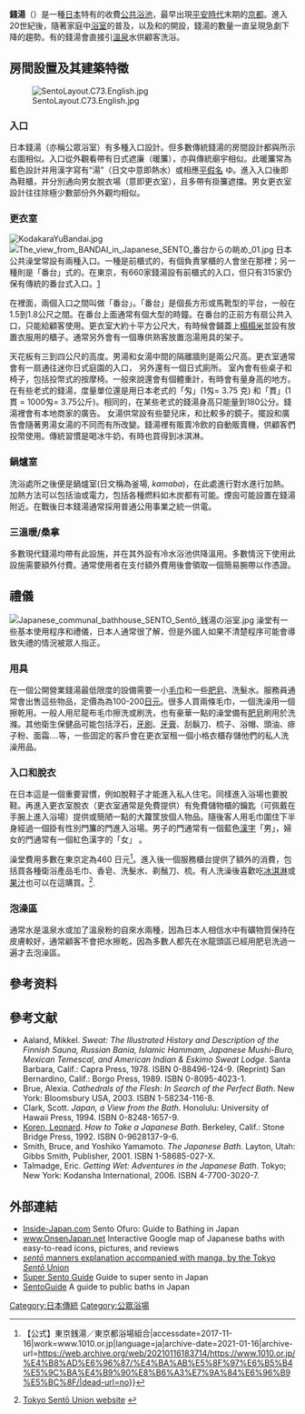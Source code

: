 '''錢湯'''（{{jpn|j=銭湯|hg=せんとう|rm=Sentō|f=h}}）是一種[[日本|日本]]特有的收費[[公共浴池|公共浴池]]，最早出現[[平安時代|平安時代]]末期的[[京都|京都]]。進入20世紀後，隨著家庭中[[浴室|浴室]]的普及，以及{{link-ja|健康中心|健康ランド}}和{{link-ja|超級錢湯|スーパー銭湯}}的開設，錢湯的數量一直呈現急劇下降的趨勢。有的錢湯會直接引[[溫泉|溫泉]]水供顧客洗浴。

== 房間設置及其建築特徵==
[[File:SentoLayout.C73.English.jpg|thumb]]

=== 入口 ===
日本錢湯（亦稱公眾浴室）有多種入口設計。但多數傳統錢湯的房間設計都與所示右圖相似。入口從外觀看帶有日式遮廉（暖簾），亦與傳統廟宇相似。此暖簾常為藍色設計并用漢字寫有“湯”（日文中意即熱水）或相應[[平假名|平假名]] ゆ。進入入口後即為鞋櫃，并分別通向男女脫衣場（意即更衣室），且多帶有掛簾遮擋。男女更衣室設計往往除極少數部份外外觀均相似。

=== 更衣室 ===
[[File:KodakaraYuBandai.jpg|thumb]]
[[File:The_view_from_BANDAI_in_Japanese_SENTO_番台からの眺め_01.jpg|thumb]]
日本公共澡堂常設有兩種入口。一種是前櫃式的，有個負責掌櫃的人會坐在那裡；另一種則是「番台」式的。在東京，有660家錢湯設有前櫃式的入口，但只有315家仍保有傳統的番台式入口。[http://www.1010.or.jp/search/dsearch.html] {{Wayback|url=http://www.1010.or.jp/search/dsearch.html |date=20200518143101 }}

在裡面，兩個入口之間叫做「番台」。「番台」是個長方形或馬靴型的平台，一般在1.5到1.8公尺之間。在番台上面通常有個大型的時鐘。在番台的正前方有扇公共入口，只能給顧客使用。更衣室大約十平方公尺大，有時候會鋪蓋上[[榻榻米|榻榻米]]並設有放置衣服用的櫃子。通常另外會有一個專供熟客放置泡湯用具的架子。

天花板有三到四公尺的高度。男湯和女湯中間的隔離牆則是兩公尺高。更衣室通常會有一扇通往迷你日式庭園的入口， 另外還有一個日式廁所。 室內會有些桌子和椅子，包括投幣式的按摩椅。一般來說還會有個體重計，有時會有量身高的地方。在有些老式的錢湯，度量單位還是用日本老式的「匁」(1匁= 3.75 克) 和「貫」(1 貫 = 1000匁= 3.75公斤)。相同的，在某些老式的錢湯身高只能量到180公分。錢湯裡會有本地商家的廣告。 女湯供常設有些嬰兒床，和比較多的鏡子。擺設和廣告會隨著男湯女湯的不同而有所改變。錢湯裡有販賣冷飲的自動販賣機，供顧客們投幣使用。傳統習慣是喝冰牛奶，有時也買得到冰淇淋。

=== 鍋爐室 ===
洗浴處所之後便是鍋爐室(日文稱為釜場, ''kamaba'')，在此處進行對水進行加熱。加熱方法可以包括油或電力，包括各種燃料如木炭都有可能。煙囪可能設置在錢湯附近。在戰後日本錢湯通常採用普通公用事業之統一供電。

=== 三溫暖/桑拿 ===
多數現代錢湯均帶有此設施，并在其外設有冷水浴池供降溫用。多數情況下使用此設施需要額外付費。通常使用者在支付額外費用後會領取一個簡易腕帶以作憑證。

== 禮儀 ==
[[File:Japanese_communal_bathhouse_SENTO_Sentō_銭湯の浴室.jpg|thumb]]
澡堂有一些基本使用程序和禮儀，日本人通常很了解，但是外國人如果不清楚程序可能會導致失禮的情況被眾人指正。

=== 用具 ===
在一個公開營業錢湯最低限度的設備需要一小[[毛巾|毛巾]]和一些[[肥皂|肥皂]]、洗髮水。服務員通常會出售這些物品，定價為為100-200[[日元|日元]]。很多人買兩條毛巾，一個洗澡用一個擦乾用。一般人用尼龍布毛巾擦洗或刷洗，也有豪華一點的澡堂備有[[肥皂|肥皂]]刷用於洗滌。其他衛生保健品可能包括浮石，[[牙刷|牙刷]]、[[牙膏|牙膏]]、刮鬍刀、梳子、浴帽、頭油、痱子粉、面霜....等，一些固定的客戶會在更衣室租一個小格衣櫃存儲他們的私人洗澡用品。

=== 入口和脫衣 ===
在日本這是一個重要習慣，例如脫鞋子才能進入私人住宅。同樣進入浴場也要脫鞋。再進入更衣室脫衣（更衣室通常是免費提供）有免費儲物櫃的鑰匙（可佩戴在手腕上進入浴場）提供或簡陋一點的大籮筐放個人物品。隨後客人用毛巾圍住下半身經過一個掛有性別門簾的門進入浴場。男子的門通常有一個藍色[[漢字|漢字]]「男」，婦女的門通常有一個紅色漢字的「女」 。

澡堂費用多數在東京定為460 日元<ref>{{Cite web|url=http://www.1010.or.jp/%E4%B8%AD%E6%96%87/%E4%BA%AB%E5%8F%97%E6%B5%B4%E5%9C%BA%E4%B9%90%E8%B6%A3%E7%9A%84%E6%96%B9%E5%BC%8F/|title=享受浴场乐趣的方式 {{!}} 【公式】東京銭湯／東京都浴場組合|accessdate=2017-11-16|work=www.1010.or.jp|language=ja|archive-date=2021-01-16|archive-url=https://web.archive.org/web/20210116183714/https://www.1010.or.jp/%E4%B8%AD%E6%96%87/%E4%BA%AB%E5%8F%97%E6%B5%B4%E5%9C%BA%E4%B9%90%E8%B6%A3%E7%9A%84%E6%96%B9%E5%BC%8F/|dead-url=no}}</ref>。進入後一個服務櫃台提供了額外的消費，包括買各種衛浴產品毛巾、香皂、洗髮水、剃鬚刀、梳。有人洗澡後喜歡吃[[冰淇淋|冰淇淋]]或[[果汁|果汁]]也可以在這購買。<ref>[http://www.1010.or.jp/news/news.html Tokyo Sentō Union website] {{webarchive|url=https://web.archive.org/web/20071219071103/http://www.1010.or.jp/news/news.html |date=2007-12-19 }}</ref>.

=== 泡澡區 ===
通常水是溫泉水或加了溫泉粉的自來水兩種，因為日本人相信水中有礦物質保持在皮膚較好，通常顧客不會把水擦乾，因為多數人都先在水龍頭區已經用肥皂洗過一遍才去泡澡區。

== 參考资料 ==
{{reflist}}

== 參考文献 ==
* Aaland, Mikkel. ''Sweat: The Illustrated History and Description of the Finnish Sauna, Russian Bania, Islamic Hammam, Japanese Mushi-Buro, Mexican Temescal, and American Indian & Eskimo Sweat Lodge''. Santa Barbara, Calif.: Capra Press, 1978. ISBN 0-88496-124-9. (Reprint) San Bernardino, Calif.: Borgo Press, 1989. ISBN 0-8095-4023-1.
* Brue, Alexia. ''Cathedrals of the Flesh: In Search of the Perfect Bath''. New York: Bloomsbury USA, 2003. ISBN 1-58234-116-8.
* Clark, Scott. ''Japan, a View from the Bath''. Honolulu: University of Hawaii Press, 1994. ISBN 0-8248-1657-9.
* [[Leonard_Koren|Koren, Leonard]]. ''How to Take a Japanese Bath''. Berkeley, Calif.: Stone Bridge Press, 1992. ISBN 0-9628137-9-6.
* Smith, Bruce, and Yoshiko Yamamoto. ''The Japanese Bath''. Layton, Utah: Gibbs Smith, Publisher, 2001. ISBN 1-58685-027-X.
* Talmadge, Eric. ''Getting Wet: Adventures in the Japanese Bath''. Tokyo; New York: Kodansha International, 2006. ISBN 4-7700-3020-7.

== 外部連結 ==
{{commonscat|Sento}}
* [https://web.archive.org/web/20100226073157/http://www.inside-japan.com/japanese-onsen-sento-ofuro.html Inside-Japan.com] Sento Ofuro: Guide to Bathing in Japan
* [http://www.onsenjapan.net www.OnsenJapan.net] {{Wayback|url=http://www.onsenjapan.net/ |date=20140322225003 }} Interactive Google map of Japanese baths with easy-to-read icons, pictures, and reviews
* [http://www.1010.or.jp/main/index.shtml ''sentō'' manners explanation accompanied with manga, by the Tokyo ''Sentō'' Union] {{Wayback|url=http://www.1010.or.jp/main/index.shtml |date=20090307223652 }}
* [http://www.supersento.com Super Sento Guide] {{Wayback|url=http://www.supersento.com/ |date=20210216163310 }} Guide to super sento in Japan
* [https://web.archive.org/web/20180224073316/http://www.sentoguide.info/ SentoGuide] A guide to public baths in Japan

{{日式建築元素}}

[[Category:日本傳統|Category:日本傳統]]
[[Category:公眾浴場|Category:公眾浴場]]